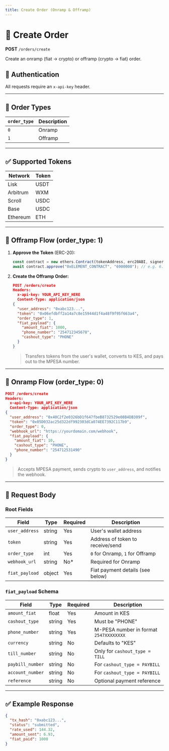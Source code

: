 ```yaml
---
title: Create Order (Onramp & Offramp)
---
```


# 📝 Create Order

**POST** `/orders/create`

Create an onramp (fiat → crypto) or offramp (crypto → fiat) order.

## 🔐 Authentication
All requests require an `x-api-key` header.

---

## 🔁 Order Types
| `order_type` | Description |
|--------------|-------------|
| `0`          | Onramp      |
| `1`          | Offramp     |

---

## ✅ Supported Tokens
| Network   | Token |
|-----------|-------|
| Lisk      | USDT  |
| Arbitrum  | WXM   |
| Scroll    | USDC  |
| Base      | USDC  |
| Ethereum  | ETH   |

---

## 💸 Offramp Flow (order_type: 1)

1. **Approve the Token** (ERC-20):
   ```js
   const contract = new ethers.Contract(tokenAddress, erc20ABI, signer);
   await contract.approve("0xELEMENT_CONTRACT", "6900000"); // e.g. 6.9 USDC (6 decimals)
   ```
2. **Create the Offramp Order:**
   ```json
   POST /orders/create
   Headers:
     x-api-key: YOUR_API_KEY_HERE
     Content-Type: application/json
   {
     "user_address": "0xabc123...",
     "token": "0x06efdbff2a14a7c8e15944d1f4a48f9f95f663a4",
     "order_type": 1,
     "fiat_payload": {
       "amount_fiat": 1000,
       "phone_number": "254712345678",
       "cashout_type": "PHONE"
     }
   }
   ```
   > Transfers tokens from the user's wallet, converts to KES, and pays out to the MPESA number.

---

## 📩 Onramp Flow (order_type: 0)

```json
POST /orders/create
Headers:
  x-api-key: YOUR_API_KEY_HERE
  Content-Type: application/json
{
  "user_address": "0x40C2f2e0326bD1f647fbeB8732529e08B4DB309f",
  "token": "0x05D032ac25d322df992303dCa074EE7392C117b9",
  "order_type": 0,
  "webhook_url": "https://yourdomain.com/webhook",
  "fiat_payload": {
    "amount_fiat": 10,
    "cashout_type": "PHONE",
    "phone_number": "254712531490"
  }
}
```
> Accepts MPESA payment, sends crypto to `user_address`, and notifies the webhook.

---

## 📝 Request Body

### Root Fields
| Field          | Type   | Required | Description                                  |
|----------------|--------|----------|----------------------------------------------|
| `user_address` | string | Yes      | User's wallet address                        |
| `token`        | string | Yes      | Address of token to receive/send             |
| `order_type`   | int    | Yes      | `0` for Onramp, `1` for Offramp              |
| `webhook_url`  | string | No*      | Required for Onramp                          |
| `fiat_payload` | object | Yes      | Fiat payment details (see below)             |

### `fiat_payload` Schema
| Field            | Type   | Required | Description                                     |
|------------------|--------|----------|-------------------------------------------------|
| `amount_fiat`    | float  | Yes      | Amount in KES                                   |
| `cashout_type`   | string | Yes      | Must be "PHONE"                                 |
| `phone_number`   | string | Yes      | M-PESA number in format `2547XXXXXXXX`          |
| `currency`       | string | No       | Defaults to "KES"                               |
| `till_number`    | string | No       | Only for `cashout_type = TILL`                  |
| `paybill_number` | string | No       | For `cashout_type = PAYBILL`                    |
| `account_number` | string | No       | For `cashout_type = PAYBILL`                    |
| `reference`      | string | No       | Optional payment reference                      |

---

## ✅ Example Response
```json
{
  "tx_hash": "0xabc123...",
  "status": "submitted",
  "rate_used": 144.32,
  "amount_sent": 6.93,
  "fiat_paid": 1000
}
``` 